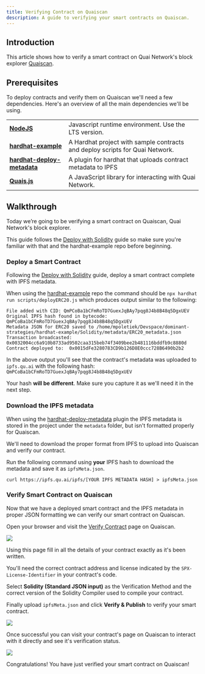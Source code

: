 ```yaml
---
title: Verifying Contract on Quaiscan
description: A guide to verifying your smart contracts on Quaiscan.
---
```


## Introduction

This article shows how to verify a smart contract on Quai Network's block explorer [Quaiscan](https://quaiscan.io/).

## Prerequisites

To deploy contracts and verify them on Quaiscan we'll need a few dependencies. Here's an overview of all the main dependencies we'll be using.

|                                                                               |                                                                              |
| ----------------------------------------------------------------------------- | ---------------------------------------------------------------------------- |
| [**NodeJS**](https://nodejs.org/en/download/)                                 | Javascript runtime environment. Use the LTS version.                         |
| [**hardhat-example**](https://github.com/dominant-strategies/hardhat-example) | A Hardhat project with sample contracts and deploy scripts for Quai Network. |
| [**hardhat-deploy-metadata**](https://github.com/dominant-strategies/hardhat-deploy-metadata) | A plugin for hardhat that uploads contract metadata to IPFS  |
| [**Quais.js**](https://www.npmjs.com/package/quais)                           | A JavaScript library for interacting with Quai Network.                      |

## Walkthrough

Today we’re going to be verifying a smart contract on Quaiscan, Quai Network's block explorer.

This guide follows the [Deploy with Solidity](https://docs.qu.ai/guides/development/solidity) guide so make sure you're familiar with that and the hardhat-example repo before beginning.

### Deploy a Smart Contract

Following the [Deploy with Solidity](https://docs.qu.ai/guides/development/solidity) guide, deploy a smart contract complete with IPFS metadata.

When using the [hardhat-example](https://github.com/dominant-strategies/hardhat-example) repo the command should be `npx hardhat run scripts/deployERC20.js` which produces output similar to the following:

```
File added with CID: QmPCoBa1bCFmRoTD7GuexJqBAy7pqg8J4b8B48q5DgxUEV
Original IPFS hash found in bytecode: QmPCoBa1bCFmRoTD7GuexJqBAy7pqg8J4b8B48q5DgxUEV
Metadata JSON for ERC20 saved to /home/mpoletiek/Devspace/dominant-strategies/hardhat-example/Solidity/metadata/ERC20_metadata.json
Transaction broadcasted:  0x0032004cc6a910b8733ad9502caa315beb74f3409bee2b481116bddfb9c8880d
Contract deployed to:  0x0015dFe3280783CD9b126D8E0ccc728B6490b2b2
```

In the above output you'll see that the contract's metadata was uploaded to `ipfs.qu.ai` with the following hash: `QmPCoBa1bCFmRoTD7GuexJqBAy7pqg8J4b8B48q5DgxUEV`

Your hash **will be different**. Make sure you capture it as we'll need it in the next step.

### Download the IPFS metadata

When using the [hardhat-deploy-metadata](https://github.com/dominant-strategies/hardhat-deploy-metadata) plugin the IPFS metadata is stored in the project under the `metadata` folder, but isn't formatted properly for Quaiscan.

We'll need to download the proper format from IPFS to upload into Quaiscan and verify our contract.

Run the following command using **your** IPFS hash to download the metadata and save it as `ipfsMeta.json`.

```
curl https://ipfs.qu.ai/ipfs/[YOUR IPFS METADATA HASH] > ipfsMeta.json
```

### Verify Smart Contract on Quaiscan

Now that we have a deployed smart contract and the IPFS metadata in proper JSON formatting we can verify our smart contract on Quaiscan.

Open your browser and visit the [Verify Contract](https://quaiscan.io/contract-verification?shard=) page on Quaiscan.


<Frame>
	<img src='/images/Guides/VerifyContract/verifyDialogue.png' />
</Frame>

Using this page fill in all the details of your contract exactly as it's been written. 

You'll need the correct contract address and license indicated by the `SPX-License-Identifier` in your contract's code.

Select **Solidity (Standard JSON input)** as the Verification Method and the correct version of the Solidity Compiler used to compile your contract. 

Finally upload `ipfsMeta.json` and click **Verify & Publish** to verify your smart contract. 


<Frame>
	<img src='/images/Guides/VerifyContract/verifyDialogueFilled.png' />
</Frame>

Once successful you can visit your contract's page on Quaiscan to interact with it directly and see it's verification status. 

<Frame>
	<img src='/images/Guides/VerifyContract/verifiedContract.png' />
</Frame>

Congratulations! You have just verified your smart contract on Quaiscan!

